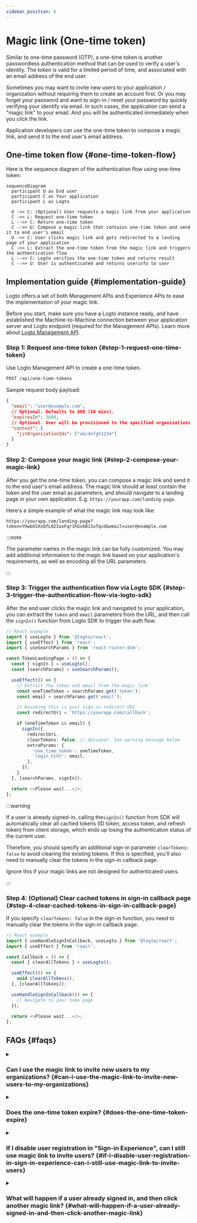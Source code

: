 ```yaml
---
sidebar_position: 6
---
```


# Magic link (One-time token)


<Availability cloud oss="comingSoon" />

Similar to one-time password (OTP), a one-time token is another passwordless authentication method that can be used to verify a user's identity.
The token is valid for a limited period of time, and associated with an email address of the end user.

Sometimes you may want to invite new users to your application / organization without requiring them to create an account first.
Or you may forget your password and want to sign-in / reset your password by quickly verifying your identify via email.
In such cases, the application can send a "magic link" to your email. And you will be authenticated immediately when you click the link.

Application developers can use the one-time token to compose a magic link, and send it to the end user's email address.

## One-time token flow \{#one-time-token-flow}

Here is the sequence diagram of the authentication flow using one-time token:

```mermaid
sequenceDiagram
  participant U as End user
  participant C as Your application
  participant L as Logto

  U ->> C: (Optional) User requests a magic link from your application
  C ->> L: Request one-time token
  L -->> C: Return one-time token
  C -->> U: Compose a magic link that contains one-time token and send it to end user's email
  U ->> C: User clicks magic link and gets redirected to a landing page of your application
  C ->> L: Extract the one-time token from the magic link and triggers the authentication flow
  L -->> C: Logto verifies the one-time token and returns result
  C -->> U: User is authenticated and returns userinfo to user
```

## Implementation guide \{#implementation-guide}

Logto offers a set of both Management APIs and Experience APIs to ease the implementation of your magic link.

Before you start, make sure you have a Logto instance ready, and have established the Machine-to-Machine connection between your application server
and Logto endpoint (required for the Management APIs). Learn more about [Logto Management API](/integrate-logto/interact-with-management-api).

### Step 1: Request one-time token \{#step-1-request-one-time-token}

Use Logto Management API to create a one-time token.

```bash
POST /api/one-time-tokens
```

Sample request body payload:

```json
{
  "email": "user@example.com",
  // Optional. Defaults to 600 (10 mins).
  "expiresIn": 3600,
  // Optional. User will be provisioned to the specified organizations upon successful verification.
  "context": {
    "jitOrganizationIds": ["abcdefgh1234"]
  }
}
```

### Step 2: Compose your magic link \{#step-2-compose-your-magic-link}

After you get the one-time token, you can compose a magic link and send it to the end user's email address.
The magic link should at least contain the token and the user email as parameters, and should navigate to a landing page in your own application.
E.g. `https://yourapp.com/landing-page`.

Here's a simple example of what the magic link may look like:

```
https://yourapp.com/landing-page?token=YHwbXSXxQfL02IoxFqr1hGvkB13uTqcd&email=user@example.com
```

:::note

The parameter names in the magic link can be fully customized.
You may add additional information to the magic link based on your application's requirements,
as well as encoding all the URL parameters.

:::

### Step 3: Trigger the authentication flow via Logto SDK \{#step-3-trigger-the-authentication-flow-via-logto-sdk}

After the end user clicks the magic link and navigated to your application, you can extract the `token` and `email` parameters from the URL, and then call the `signIn()` function from Logto SDK to trigger the auth flow.

```typescript title="TokenLandingPage.tsx"
// React example
import { useLogto } from '@logto/react';
import { useEffect } from 'react';
import { useSearchParams } from 'react-router-dom';

const TokenLandingPage = () => {
  const { signIn } = useLogto();
  const [searchParams] = useSearchParams();

  useEffect(() => {
    // Extract the token and email from the magic link
    const oneTimeToken = searchParams.get('token');
    const email = searchParams.get('email');

    // Assuming this is your sign-in redirect URI
    const redirectUri = 'https://yourapp.com/callback';

    if (oneTimeToken && email) {
      signIn({
        redirectUri,
        clearTokens: false, // Optional. See warning message below
        extraParams: {
          'one_time_token': oneTimeToken,
          'login_hint': email,
        },
      });
    }
  }, [searchParams, signIn]);

  return <>Please wait...</>;
};
```

:::warning

If a user is already signed-in, calling the`signIn()` function from SDK will automatically clear all cached tokens (ID token, access token, and refresh token) from client storage,
which ends up losing the authentication status of the current user.

Therefore, you should specify an additional sign-in parameter `clearTokens: false` to avoid clearing the existing tokens.
If this is specified, you'll also need to manually clear the tokens in the sign-in callback page.

Ignore this if your magic links are not designed for authenticated users.

:::

### Step 4: (Optional) Clear cached tokens in sign-in callback page \{#step-4-clear-cached-tokens-in-sign-in-callback-page}

If you specify `clearTokens: false` in the sign-in function, you need to manually clear the tokens in the sign-in callback page.

```typescript title="Callback.tsx"
// React example
import { useHandleSignInCallback, useLogto } from '@logto/react';
import { useEffect } from 'react';

const Callback = () => {
  const { clearAllTokens } = useLogto();

  useEffect(() => {
    void clearAllTokens();
  }, [clearAllTokens]);

  useHandleSignInCallback(() => {
    // Navigate to your home page
  });

  return <>Please wait...</>;
};
```

## FAQs \{#faqs}

<details>

<summary>

### Can I use the magic link to invite new users to my organizations? \{#can-i-use-the-magic-link-to-invite-new-users-to-my-organizations}

</summary>

Yes, you can use the magic link to invite new users to your application, as well as organizations.
If you want to invite new users to your organization, simply specify the `jitOrganizationIds` in the request body.

The user will automatically join the organizations upon successful verification, and default organization roles will be assigned.
Check out the "Just-in-time provisioning" section in your organization details page, and configure the default roles for your organizations.

</details>

<details>

<summary>

### Does the one-time token expire? \{#does-the-one-time-token-expire}

</summary>

Yes, the one-time token will expire after the specified `expiresIn` time (in seconds). The default expiration time is 10 minutes.

</details>

<details>

<summary>

### If I disable user registration in "Sign-in Experience", can I still use magic link to invite users? \{#if-i-disable-user-registration-in-sign-in-experience-can-i-still-use-magic-link-to-invite-users}

</summary>

Yes, you can still use magic link to invite users even if you disable user registration in "Sign-in Experience".

</details>

<details>

<summary>

### What will happen if a user already signed in, and then click another magic link? \{#what-will-happen-if-a-user-already-signed-in-and-then-click-another-magic-link}

</summary>

There are a number of possible scenarios:

1. The user is already signed in, and then clicks a magic link that associates with the current user account. In this case, Logto will still verify the one-time token, and provision the user to specified organizations if needed.
2. The user is already signed in, and then clicks a magic link that associates with a different account. In this case, Logto will prompt the user to continue as the new account, or go back to the application with the current account.
   1. If the user chooses to continue as the new account, Logto will switch to the new account after the token verification is successful.
   2. If the user chooses to stick to the current account, Logto will not verify the token and return to the application with the current account.
3. If your sign-in prompt is set to "login" or contains "login", Logto will automatically sign-in the account associated with the one-time token without prompting switch.

</details>
